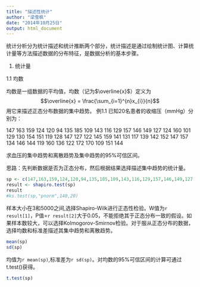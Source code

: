 ```yaml
---
title: "描述性统计"
author: "梁雪枫"
date: "2014年10月25日"
output: html_document
---
```

统计分析分为统计描述和统计推断两个部分，统计描述是通过绘制统计图、计算统计量等方法描述数据的分布特征，是数据分析的基本步骤。

1. 统计量

1.1  均数

均数是一组数据的平均值，均数（记为$\overline{x}$）定义为
$$\overline{x} = \frac{\sum_{i=1}^{n}x_{i}}{n}$$
用它来描述正态分布数据的集中趋势。
例1.1 已知20名患者的收缩压（mmHg）分别为：

147 163 159 124 120  94 135 185 109 143 116 129 157 146 149 127 124 160 101 129 130 154 151
119 128 147 127 122 145 159 141 131 117 139 142 152 147 157 134 146 144 119 160 136 122 172
170 109 151 144

求血压的集中趋势和离散趋势及集中趋势的95%可信区间。

思路：先判断数据是否为正态分布，然后根据结果选择描述集中趋势的统计量。
```r
sp <- c(147,163,159,124,120,94,135,185,109,143,116,129,157,146,149,127,124,160,101,129,130,154,151,119,128,147,127,122,145,159,141,131,117,139,142,152,147,157,134,146,144,119,160,136 ,122,172,170,109,151,144)
result <- shapiro.test(sp)
result
#ks.test(sp,"pnorm",140,20)
```
样本大小在3和5000之间,选择Shapiro-Wilk进行正态性检验。W值为`r result[1]`，P值=`r result[2]`大于0.05，不能拒绝其于正态分布一致的假设。如果样本数较大，可以选择Kolmogorov-Smirnov检验。对于服从正态分布的数据，选择均数和标准差描述其集中趋势和离散趋势。
```r
mean(sp)
sd(sp)
```
均值为`r mean(sp)`,标准差为`r sd(sp)`。对均数的95%可信区间的计算可通过t.test()获得。
```r
t.test(sp)
```



